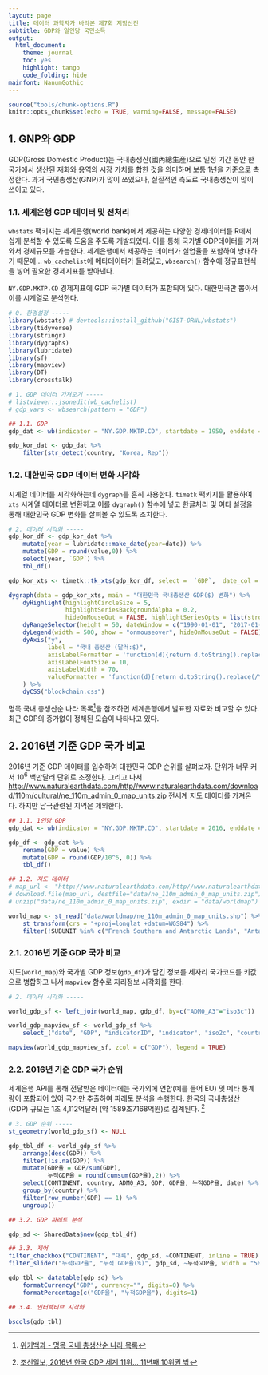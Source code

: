 ```yaml
---
layout: page
title: 데이터 과학자가 바라본 제7회 지방선건
subtitle: GDP와 일인당 국민소득
output:
  html_document: 
    theme: journal
    toc: yes
    highlight: tango
    code_folding: hide
mainfont: NanumGothic
---
```


```r
source("tools/chunk-options.R")
knitr::opts_chunk$set(echo = TRUE, warning=FALSE, message=FALSE)

```

## 1. GNP와 GDP {#gnp-vs-gdp}

GDP(Gross Domestic Product)는 국내총생산(國內總生産)으로 일정 기간 동안 한 국가에서 생산된 재화와 용역의 시장 가치를 합한 것을 의미하며 보통 1년을 기준으로 측정한다.
과거 국민총생산(GNP)가 많이 쓰였으나, 실질적인 측도로 국내총생산이 많이 쓰이고 있다.

### 1.1. 세계은행 GDP 데이터 및 전처리 {#import-gdp-data}

`wbstats` 팩키지는 세계은행(world bank)에서 제공하는 다양한 경제데이터를 R에서 쉽게 분석할 수 있도록 도움을 주도록 개발되었다.
이를 통해 국가별 GDP데이터를 가져와서 경제규모를 가늠한다. 세계은행에서 제공하는 데이터가 실업율을 포함하여 방대하기 때문에...
`wb_cachelist`에 메타데이터가 들려있고, `wbsearch()` 함수에 정규표현식을 넣어 필요한 경제지표를 받아낸다.

`NY.GDP.MKTP.CD` 경제지표에 GDP 국가별 데이터가 포함되어 있다. 대한민국만 뽑아서 이를 시계열로 분석한다.


``` r
# 0. 환경설정 -----
library(wbstats) # devtools::install_github("GIST-ORNL/wbstats")
library(tidyverse)
library(stringr)
library(dygraphs)
library(lubridate)
library(sf)
library(mapview)
library(DT)
library(crosstalk)

# 1. GDP 데이터 가져오기 -----
# listviewer::jsonedit(wb_cachelist)
# gdp_vars <- wbsearch(pattern = "GDP")

## 1.1. GDP 
gdp_dat <- wb(indicator = "NY.GDP.MKTP.CD", startdate = 1950, enddate = 2017) 

gdp_kor_dat <- gdp_dat %>% 
    filter(str_detect(country, "Korea, Rep"))
```

### 1.2. 대한민국 GDP 데이터 변화 시각화 {#viz-gdp-data}

시계열 데이터를 시각화하는데 `dygraph`를 흔히 사용한다.
`timetk` 팩키지를 활용하여 `xts` 시계열 데이터로 변환하고 이를 `dygraph()` 함수에 넣고
한글처리 및 여타 설정을 통해 대한민국 GDP 변화를 살펴볼 수 있도록 조치한다.

``` r
# 2. 데이터 시각화 -----
gdp_kor_df <- gdp_kor_dat %>% 
    mutate(year = lubridate::make_date(year=date)) %>% 
    mutate(GDP = round(value,0)) %>% 
    select(year, `GDP`) %>% 
    tbl_df()

gdp_kor_xts <- timetk::tk_xts(gdp_kor_df, select =  `GDP`,  date_col = year)

dygraph(data = gdp_kor_xts, main = "대한민국 국내총생산 GDP($) 변화") %>% 
    dyHighlight(highlightCircleSize = 5, 
                highlightSeriesBackgroundAlpha = 0.2,
                hideOnMouseOut = FALSE, highlightSeriesOpts = list(strokeWidth = 3)) %>%
    dyRangeSelector(height = 50, dateWindow = c("1990-01-01", "2017-01-01")) %>% 
    dyLegend(width = 500, show = "onmouseover", hideOnMouseOut = FALSE) %>% 
    dyAxis("y",
           label = "국내 총생산 (달러:$)",
           axisLabelFormatter = 'function(d){return d.toString().replace(/\\B(?=(\\d{3})+(?!\\d))/g, ",");}',
           axisLabelFontSize = 10,
           axisLabelWidth = 70,
           valueFormatter = 'function(d){return d.toString().replace(/\\B(?=(\\d{3})+(?!\\d))/g, ",");}'
    ) %>% 
    dyCSS("blockchain.css")
```

명목 국내 총생산순 나라 목록[^wiki-gdp-by-country]을 참조하면 세계은행에서 발표한 자료와 비교할 수 있다.
최근 GDP의 증가없이 정체된 모습이 나타나고 있다.

[^wiki-gdp-by-country]: [위키백과 - 명목 국내 총생산순 나라 목록](https://ko.wikipedia.org/wiki/%EB%AA%85%EB%AA%A9_%EA%B5%AD%EB%82%B4_%EC%B4%9D%EC%83%9D%EC%82%B0%EC%88%9C_%EB%82%98%EB%9D%BC_%EB%AA%A9%EB%A1%9D)


## 2. 2016년 기준 GDP 국가 비교 {#international-gdp-data}

2016년 기준 GDP 데이터를 입수하여 대한민국 GDP 순위를 살펴보자.
단위가 너무 커서 $10^6$ 백만달러 단위로 조정한다.
그리고 나서 <http://www.naturalearthdata.com/http//www.naturalearthdata.com/download/110m/cultural/ne_110m_admin_0_map_units.zip>
전세계 지도 데이터를 가져온다. 하지만 남극관련된 지역은 제외한다.

``` r
## 1.1. 1인당 GDP 
gdp_dat <- wb(indicator = "NY.GDP.MKTP.CD", startdate = 2016, enddate = 2016) 

gdp_df <- gdp_dat %>% 
    rename(GDP = value) %>% 
    mutate(GDP = round(GDP/10^6, 0)) %>% 
    tbl_df()

## 1.2. 지도 데이터
# map_url <- "http://www.naturalearthdata.com/http//www.naturalearthdata.com/download/110m/cultural/ne_110m_admin_0_map_units.zip"
# download.file(map_url, destfile="data/ne_110m_admin_0_map_units.zip")
# unzip("data/ne_110m_admin_0_map_units.zip", exdir = "data/worldmap")

world_map <- st_read("data/worldmap/ne_110m_admin_0_map_units.shp") %>% 
    st_transform(crs = "+proj=longlat +datum=WGS84") %>% 
    filter(!SUBUNIT %in% c("French Southern and Antarctic Lands", "Antarctica"))
```

### 2.1. 2016년 기준 GDP 국가 비교 {#international-gdp-data}

지도(`world_map`)와 국가별 GDP 정보(`gdp_df`)가 담긴 정보를 세자리 국가코드를 키값으로 병합하고 나서 
`mapview` 함수로 지리정보 시각화를 한다.

``` r
# 2. 데이터 시각화 -----

world_gdp_sf <- left_join(world_map, gdp_df, by=c("ADM0_A3"="iso3c"))

world_gdp_mapview_sf <- world_gdp_sf %>% 
    select_("date", "GDP", "indicatorID", "indicator", "iso2c", "country", "ADMIN", "ADM0_A3", "geometry")

mapview(world_gdp_mapview_sf, zcol = c("GDP"), legend = TRUE)
```

### 2.2. 2016년 기준 GDP 국가 순위 {#international-gdp-data-rank}

세계은행 API를 통해 전달받은 데이터에는 국가외에 연합(예를 들어 EU) 및 메타 통계량이 포함되어 있어
국가만 추출하여 파레토 분석을 수행한다. 
한국의 국내총생산(GDP) 규모는 1조 4,112억달러 (약 1589조7168억원)로 집계된다. [^chosun-gdp-2017]

[^chosun-gdp-2017]: [조선일보, 2016년 한국 GDP 세계 11위… 11년째 10위권 밖](http://news.chosun.com/site/data/html_dir/2017/08/09/2017080900680.html)

``` r
# 3. GDP 순위 -----
st_geometry(world_gdp_sf) <- NULL

gdp_tbl_df <- world_gdp_sf %>% 
    arrange(desc(GDP)) %>% 
    filter(!is.na(GDP)) %>% 
    mutate(GDP율 = GDP/sum(GDP),
           누적GDP율 = round(cumsum(GDP율),2)) %>% 
    select(CONTINENT, country, ADM0_A3, GDP, GDP율, 누적GDP율, date) %>% 
    group_by(country) %>% 
    filter(row_number(GDP) == 1) %>% 
    ungroup()

## 3.2. GDP 파레토 분석

gdp_sd <- SharedData$new(gdp_tbl_df)

## 3.3. 제어
filter_checkbox("CONTINENT", "대륙", gdp_sd, ~CONTINENT, inline = TRUE)
filter_slider("누적GDP율", "누적 GDP율(%)", gdp_sd, ~누적GDP율, width = "50%")

gdp_tbl <- datatable(gdp_sd) %>% 
    formatCurrency("GDP", currency="", digits=0) %>% 
    formatPercentage(c("GDP율", "누적GDP율"), digits=1)

## 3.4. 인터랙티브 시각화

bscols(gdp_tbl)
```

